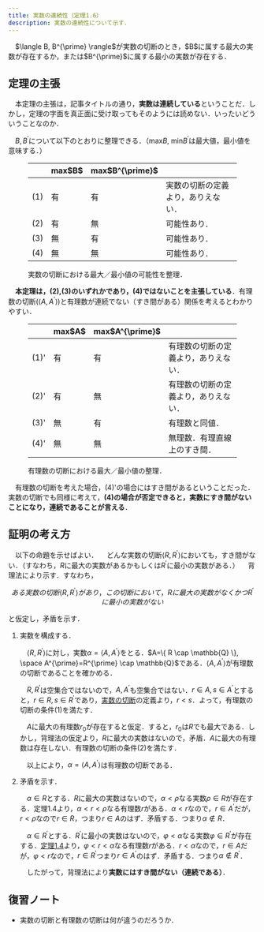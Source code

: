 ```yaml
---
title: 実数の連続性（定理1.6）
description: 実数の連続性について示す．
---
```


<Card title="定理1.6（実数の連続性）">
　$\langle B, B^{\prime} \rangle$が実数の切断のとき，$B$に属する最大の実数が存在するか，または$B^{\prime}$に属する最小の実数が存在する．
</Card>

## 定理の主張
　本定理の主張は，記事タイトルの通り，**実数は連続している**ということだ．しかし，定理の字面を真正面に受け取ってもそのようには読めない．いったいどういうことなのか．

　$B, B^{\prime}$について以下のとおりに整理できる．（max$B$, min$B^{\prime}$は最大値，最小値を意味する．）

<figure>
    <table>
        <thead>
            <tr>
                <th></th> <th>max$B$</th> <th>max$B^{\prime}$</th> <th></th>
            </tr>
        </thead>
        <tr>
            <td>(1)</td> <td>有</td> <td>有</td> <td>実数の切断の定義より，ありえない．</td>
        </tr>
        <tr>
            <td>(2)</td> <td>有</td> <td>無</td> <td>可能性あり．</td>
        </tr>
        <tr>
            <td>(3)</td> <td>無</td> <td>有</td> <td>可能性あり．</td>
        </tr>
        <tr>
            <td>(4)</td> <td>無</td> <td>無</td> <td>可能性あり．</td>
        </tr>
    </table>
    <figcaption>実数の切断における最大／最小値の可能性を整理．</figcaption> 
</figure>

　**本定理は，(2),(3)のいずれかであり，(4)ではないことを主張している**．有理数の切断($\langle A, A^{\prime} \rangle$)と有理数が連続でない（すき間がある）関係を考えるとわかりやすい．

<figure>
    <table>
        <thead>
            <tr>
                <th></th> <th>max$A$</th> <th>max$A^{\prime}$</th> <th></th>
            </tr>
        </thead>
        <tr>
            <td>(1)'</td> <td>有</td> <td>有</td> <td>有理数の切断の定義より，ありえない．</td>
        </tr>
        <tr>
            <td>(2)'</td> <td>有</td> <td>無</td> <td>有理数の切断の定義より，ありえない．</td>
        </tr>
        <tr>
            <td>(3)'</td> <td>無</td> <td>有</td> <td>有理数と同値．</td>
        </tr>
        <tr>
            <td>(4)'</td> <td>無</td> <td>無</td> <td>無理数．有理直線上のすき間．</td>
        </tr>
    </table> 
    <figcaption>有理数の切断における最大／最小値の整理．</figcaption> 
</figure>

　有理数の切断を考えた場合，(4)'の場合にはすき間があるということだった．実数の切断でも同様に考えて，**(4)の場合が否定できると，実数にすき間がないことになり，連続であることが言える**．

## 証明の考え方
　以下の命題を示せばよい．
<Card title="実数の連続性">
　どんな実数の切断$\langle R, R^{\prime}\rangle$においても，すき間がない．（すなわち，$R$に最大の実数があるかもしくは$R^{\prime}$に最小の実数がある．）
</Card>
　背理法により示す．すなわち，

$$
ある実数の切断\langle R, R^{\prime} \rangle があり，この切断において，Rに最大の実数がなく かつ R^{\prime}に最小の実数がない
$$

と仮定し，矛盾を示す．

<Steps>

1. 実数を構成する．

    　$\langle R, R^{\prime} \rangle$に対し，実数$\alpha = \langle A, A^{\prime} \rangle$をとる．$A=\{ R \cap \mathbb{Q} \}, \space A^{\prime}=R^{\prime} \cap \mathbb{Q}$である．$\langle A, A^{\prime} \rangle$が有理数の切断であることを確かめる．

    　$R, R^{\prime}$は空集合ではないので，$A, A^{\prime}$も空集合ではない．$r \in A, s \in A^{\prime}$とすると，$r \in R, s \in R^{\prime}$であり，[実数の切断](/real_number/018_real_number_cut/)の定義より，$r < s$．よって，有理数の切断の条件$(1)$を満たす．

    　$A$に最大の有理数$r_0$が存在すると仮定．すると，$r_0$は$R$でも最大である．しかし，背理法の仮定より，$R$に最大の実数はないので，矛盾．$A$に最大の有理数は存在しない．有理数の切断の条件$(2)$を満たす．

    　以上により，$\alpha = \langle A, A^{\prime} \rangle$は有理数の切断である．

2. 矛盾を示す．

    　$\alpha \in R$とする．$R$に最大の実数はないので，$\alpha < \rho$なる実数$\rho \in R$が存在する．定理1.4より，$\alpha < r < \rho$なる有理数$r$がある．$\alpha < r$なので，$r \in A^{\prime}$だが，$r < \rho$なので$r \in R$，つまり$r \in A$のはず．矛盾する．つまり$\alpha \notin R$．

    　$\alpha \in R^{\prime}$とする．$R^{\prime}$に最小の実数はないので，$\varphi < \alpha$なる実数$\varphi \in R^{\prime}$が存在する．[定理1.4](/real_number/014_consistency/)より，$\varphi < r < \alpha$なる有理数$r$がある．$r < \alpha$なので，$r \in A$だが，$\varphi < r$なので，$r \in R^{\prime}$つまり$r \in A^{\prime}$のはず．矛盾する．つまり$\alpha \notin R^{\prime}$．

    　したがって，背理法により**実数にはすき間がない（連続である）**．

</Steps>

## 復習ノート
- 実数の切断と有理数の切断は何が違うのだろうか．
